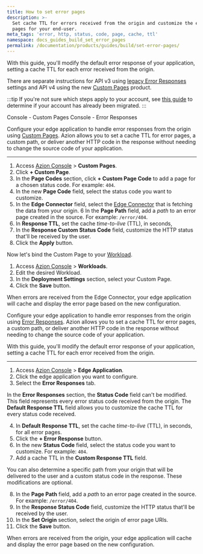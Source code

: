 ```yaml
---
title: How to set error pages
description: >-
  Set cache TTL for errors received from the origin and customize the error
  pages for your end-user.
meta_tags: 'error, http, status, code, page, cache, ttl'
namespace: docs_guides_build_set_error_pages
permalink: /documentation/products/guides/build/set-error-pages/
---
```




<Apiv4Rollout />

With this guide, you'll modify the default error response of your application, setting a cache TTL for each error received from the origin.

There are separate instructions for API v3 using [legacy Error Responses](/en/documentation/products/build/edge-application/error-responses/) settings and API v4 using the new [Custom Pages](/en/documentation/products/secure/custom-pages/) product.

:::tip
If you're not sure which steps apply to your account, see [this guide](/en/documentation/products/guides/verify-account-migration/) to determine if your account has already been migrated.
:::

<Tabs client:visible>
    <Fragment slot="tab.consolecustompages">Console - Custom Pages</Fragment>
    <Fragment slot="tab.consoleerrorresponses">Console - Error Responses</Fragment>

<Fragment slot="panel.consolecustompages">

Configure your edge application to handle error responses from the origin using [Custom Pages](/en/documentation/products/secure/custom-pages/). Azion allows you to set a cache TTL for error pages, a custom path, or deliver another HTTP code in the response without needing to change the source code of your application.

---

1. Access [Azion Console](/en/documentation/products/guides/how-to-access-azion-console/) > **Custom Pages**.
2. Click **+ Custom Page**.
3. In the **Page Codes** section, click **+ Custom Page Code** to add a page for a chosen status code. For example: `404`.
4. In the new **Page Code** field, select the status code you want to customize.
5. In the **Edge Connector** field, select the [Edge Connector](/en/documentation/products/secure/edge-connector/) that is fetching the data from your origin. 
6 In the **Page Path** field, add a *path* to an error page created in the source. For example: `/error/404`.
1. In **Response TTL**, set the cache *time-to-live* (TTL), in seconds,
2. In the **Response Custom Status Code** field, customize the HTTP status that'll be received by the user.
3. Click the **Apply** button.

Now let's bind the Custom Page to your [Workload](/en/documentation/products/secure/workloads/).

1. Access [Azion Console](/en/documentation/products/guides/how-to-access-azion-console/) > **Workloads**.
2. Edit the desired Workload.
3. In the **Deployment Settings** section, select your Custom Page.
4. Click the **Save** button.

When errors are received from the Edge Connector, your edge application will cache and display the error page based on the new configuration.

</Fragment>

<Fragment slot="panel.consoleerrorresponses">

Configure your edge application to handle error responses from the origin using [Error Responses](/en/documentation/products/build/edge-application/error-responses/). Azion allows you to set a cache TTL for error pages, a custom path, or deliver another HTTP code in the response without needing to change the source code of your application.

With this guide, you'll modify the default error response of your application, setting a cache TTL for each error received from the origin.

---

1. Access [Azion Console](/en/documentation/products/guides/how-to-access-azion-console/) > **Edge Application**.
2. Click the edge application you want to configure.
3. Select the **Error Responses** tab.

In the **Error Responses** section, the **Status Code** field can't be modified. This field represents every error status code received from the origin. The **Default Response TTL** field allows you to customize the cache TTL for every status code received.

4. In **Default Response TTL**, set the cache *time-to-live* (TTL), in seconds, for all error pages.
5. Click the **+ Error Response** button.
6. In the new **Status Code** field, select the status code you want to customize. For example: `404`.
7. Add a cache TTL in the **Custom Response TTL** field.

You can also determine a specific path from your origin that will be delivered to the user and a custom status code in the response. These modifications are optional.

8. In the **Page Path** field, add a *path* to an error page created in the source. For example: `/error/404`.
9. In the **Response Status Code** field, customize the HTTP status that'll be received by the user.
10. In the **Set Origin** section, select the origin of error page URIs.
11. Click the **Save** button.

When errors are received from the origin, your edge application will cache and display the error page based on the new configuration.

</Fragment>
</Tabs>